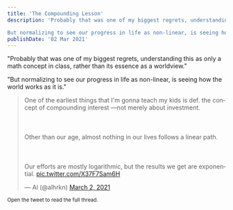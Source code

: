 ```yaml
---
title: 'The Compounding Lesson'
description: 'Probably that was one of my biggest regrets, understanding this as only a math concept in class, rather than its essence as a worldview.

But normalizing to see our progress in life as non-linear, is seeing how the world works as it is.'
publishDate: '02 Mar 2021'
---
```


"Probably that was one of my biggest regrets, understanding this as only a math concept in class, rather than its essence as a worldview."

"But normalizing to see our progress in life as non-linear, is seeing how the world works as it is."

<blockquote class="twitter-tweet"><p lang="en" dir="ltr">One of the earliest things that I&#39;m gonna teach my kids is def. the concept of compounding interest —not merely about investment.<br></br><br></br>Other than our age, almost nothing in our lives follows a linear path.<br></br><br></br>Our efforts are mostly logarithmic, but the results we get are exponential. <a href="https://t.co/X37F7Sam6H">pic.twitter.com/X37F7Sam6H</a></p>&mdash; Al (@alhrkn) <a href="https://twitter.com/alhrkn/status/1366737462060404736?ref_src=twsrc%5Etfw">March 2, 2021</a></blockquote> <script async src="https://platform.twitter.com/widgets.js" charset="utf-8"></script>

<small> Open the tweet to read the full thread.</small>